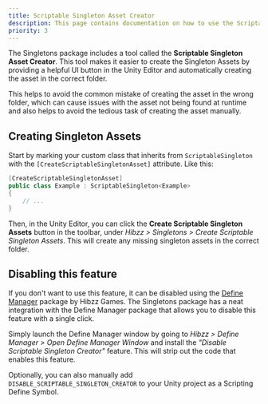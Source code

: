 ```yaml
---
title: Scriptable Singleton Asset Creator
description: This page contains documentation on how to use the Scriptable Singleton Asset Creator in Unity
priority: 3
---
```


The Singletons package includes a tool called the **Scriptable Singleton Asset Creator**. This tool makes it easier to create the Singleton Assets by providing a helpful UI button in the Unity Editor and automatically creating the asset in the correct folder.

This helps to avoid the common mistake of creating the asset in the wrong folder, which can cause issues with the asset not being found at runtime and also helps to avoid the tedious task of creating the asset manually.

## Creating Singleton Assets
Start by marking your custom class that inherits from `ScriptableSingleton` with the `[CreateScriptableSingletonAsset]` attribute. Like this:

```csharp
[CreateScriptableSingletonAsset]
public class Example : ScriptableSingleton<Example>
{
    // ...
}
```

Then, in the Unity Editor, you can click the **Create Scriptable Singleton Assets** button in the toolbar, under *Hibzz > Singletons > Create Scriptable Singleton Assets*. This will create any missing singleton assets in the correct folder.

## Disabling this feature
If you don't want to use this feature, it can be disabled using the [Define Manager](https://github.com/hibzzgames/Hibzz.DefineManager) package by Hibzz Games. The Singletons package has a neat integration with the Define Manager package that allows you to disable this feature with a single click.

Simply launch the Define Manager window by going to *Hibzz > Define Manager > Open Define Manager Window* and install the *"Disable Scriptable Singleton Creator"* feature. This will strip out the code that enables this feature.

Optionally, you can also manually add `DISABLE_SCRIPTABLE_SINGLETON_CREATOR` to your Unity project as a Scripting Define Symbol.
